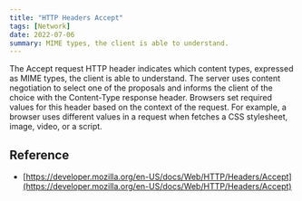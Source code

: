 ```yaml
---
title: "HTTP Headers Accept"
tags: [Network]
date: 2022-07-06
summary: MIME types, the client is able to understand.
---
```


The Accept request HTTP header indicates which content types, expressed as
MIME types, the client is able to understand. The server uses content
negotiation to select one of the proposals and informs the client of the
choice with the Content-Type response header. Browsers set required values for
this header based on the context of the request. For example, a browser uses
different values in a request when fetches a CSS stylesheet, image, video, or
a script.

## Reference

- [https://developer.mozilla.org/en-US/docs/Web/HTTP/Headers/Accept](https://developer.mozilla.org/en-US/docs/Web/HTTP/Headers/Accept)